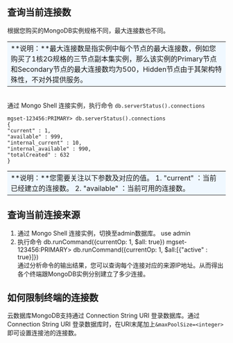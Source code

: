 ## **查询当前连接数**

<a id="step05"></a>
根据您购买的MongoDB实例规格不同，最大连接数也不同。
<table><tr><td bgcolor=#F0F8FF>**说明：**最大连接数是指实例中每个节点的最大连接数，例如您购买了1核2G规格的三节点副本集实例，那么该实例的Primary节点和Secondary节点的最大连接数均为500，Hidden节点由于其架构特殊性，不对外提供服务。 </td></tr></table>

<br>通过 Mongo Shell 连接实例，执行命令 `db.serverStatus().connections`
```
mgset-123456:PRIMARY> db.serverStatus().connections
{
"current" : 1,
"available" : 999,
"internal_current" : 10,
"internal_available" : 990,
"totalCreated" : 632
}
```

<table><tr><td bgcolor=#F0F8FF>**说明：**您需要关注以下参数及对应的值。 
1.  "current" ：当前已经建立的连接数。
2.  "available" ：当前可用的连接数。</td></tr></table>


<a id="step05"></a>
## **查询当前连接来源**

<a id="step05"></a>
1. 通过 Mongo Shell 连接实例，切换至admin数据库。
		use admin
2. 执行命令
		db.runCommand({currentOp: 1, $all: true})
		mgset-123456:PRIMARY> db.runCommand({currentOp: 1, $all:[{"active" : true}]})         
通过分析命令的输出结果，您可以查询每个连接对应的来源IP地址。从而得出各个终端跟MongoDB实例分别建立了多少连接。      

<a id="step05"></a>
## **如何限制终端的连接数**
<a id="step05"></a>
云数据库MongoDB支持通过 Connection String URI 登录数据库。通过 Connection String URI 登录数据库时，在URI末尾加上`&maxPoolSize=<integer>  `即可设置连接池的连接数。
